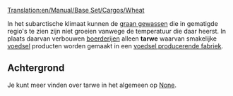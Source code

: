 [[Translation:en/Manual/Base Set/Cargos/Wheat]]

{{nl/Manual/Base Set/Cargos/Vracht|name=Tarwe
|image=en/Manual/Base Set/Cargos/Grain.png
|geproduceerd=[[nl/Manual/Base Set/Industries/Boerderij|Boerderij]]
|geaccepteerd=[[nl/Manual/Base Set/Industries/Voedselfabriek|Voedselfabriek]]
}}

In het subarctische klimaat kunnen de [[nl/Manual/Base Set/Cargos/Graan|graan gewassen]] die in gematigde regio's te zien zijn niet groeien vanwege de temperatuur die daar heerst. In plaats daarvan verbouwen  [[nl/Manual/Base Set/Industries/Boerderij|boerderijen]] alleen '''tarwe''' waarvan smakelijke [[nl/Manual/Base Set/Cargos/Voedsel|voedsel]] producten worden gemaakt in een [[nl/Voedsel producerende fabriek|voedsel producerende fabriek]].

==Achtergrond==
Je kunt meer vinden over tarwe in het algemeen op [https://www.wikipedia.org/wiki/Wheat None].